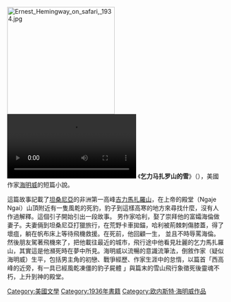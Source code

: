 {{multiple issues|
{{expand|time=2015-01-26T10:02:26+00:00}}
{{inappropriate tone|time=2015-01-26T10:02:26+00:00}}
{{unreferenced|time=2015-01-26T10:02:26+00:00}}
}}
{{noteTA
|T=zh-cn:乞力马扎罗山的雪; zh-tw:雪山盟;
|1=zh-cn:乞力马扎罗山; zh-tw:吉力馬札羅山;
}}
[[File:Ernest_Hemingway_on_safari,_1934.jpg|250px]]
[[File:The_Snows_of_Kilimanjaro_(1952).webm|thumb]]
《'''乞力马扎罗山的雪'''》（{{lang-en|''The Snows of Kilimanjaro''}}），美國作家[[海明威|海明威]]的短篇小說。

這篇故事記載了[[坦桑尼亞|坦桑尼亞]]的非洲第一高峰[[吉力馬扎羅山|吉力馬扎羅山]]，在上帝的殿堂（Ngaje Ngai）山頂附近有一隻風乾的死豹，豹子到這樣高寒的地方來尋找什麼，沒有人作過解釋。這個引子開始引出一段故事。
男作家哈利，娶了崇拜他的富孀海倫做妻子。夫妻倆到坦桑尼亞打獵旅行，在荒野卡車拋錨，哈利被荊棘刺傷膝蓋，得了壞疽，躺在帆布床上等待飛機救援。在死前，他回顧一生， 並且不時辱罵海倫。然後朋友駕著飛機來了，把他載往最近的城市，飛行途中他看見壯麗的乞力馬扎羅山，其實這是他瀕死時在夢中所見。海明威以流暢的意識流筆法，倒敘作家（疑似海明威）生平，包括男主角的初戀、戰爭經歷、作家生涯中的怠惰，以篇首「西高峰的近旁，有一具已經風乾凍僵的豹子屍體 」與篇末的雪山飛行象徵死後靈魂不朽，上升到神的殿堂。


{{Hemingway}}
{{DEFAULTSORT:Snows of Kilimanjaro, The}}
[[Category:美國文學|Category:美國文學]]
[[Category:1936年書籍|Category:1936年書籍]]
[[Category:欧内斯特·海明威作品|Category:欧内斯特·海明威作品]]